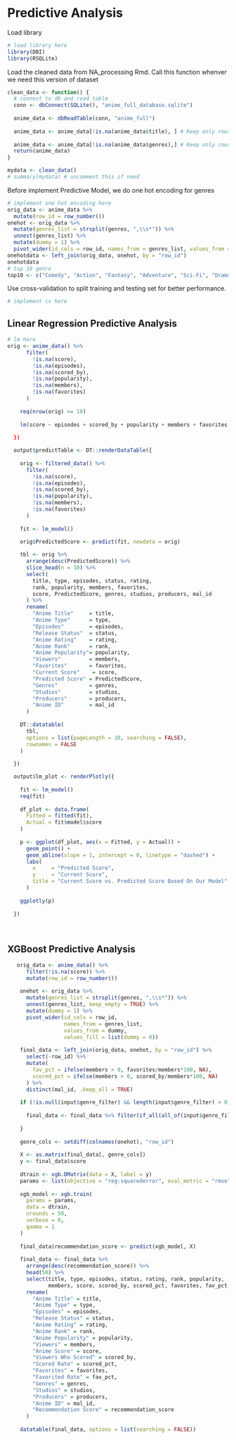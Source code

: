 # Predictive Analysis

Load library
```r
# load library here
library(DBI)
library(RSQLite)
```

Load the cleaned data from NA_processing Rmd. Call this function whenver we need this version of dataset
```r
clean_data <- function() {
  # connect to db and read table
  conn <- dbConnect(SQLite(), "anime_full_database.sqlite")
  
  anime_data <- dbReadTable(conn, "anime_full")
 
  anime_data <- anime_data[!is.na(anime_data$title), ] # Keep only rows where title is NOT missing
  
  anime_data <- anime_data[!is.na(anime_data$genres),] # Keep only rows where genres is NOT missing
  return(anime_data)
}

mydata <- clean_data()
# summary(mydata) # uncomment this if need
```

Before implement Predictive Model, we do one hot encoding for genres
```r
# implement one hot encoding here
orig_data <- anime_data %>% 
  mutate(row_id = row_number())
onehot <- orig_data %>%
  mutate(genres_list = strsplit(genres, ",\\s*")) %>%
  unnest(genres_list) %>%
  mutate(dummy = 1) %>%
  pivot_wider(id_cols = row_id, names_from = genres_list, values_from = dummy, values_fill = list(dummy = 0))
onehotdata <- left_join(orig_data, onehot, by = "row_id")
onehotdata
# top 10 genre
top10 <- c("Comedy", "Action", "Fantasy", "Adventure", "Sci-Fi", "Drama", "Romance", "Hentai", "Supernatural", "Slice of Life")
```


Use cross-validation to split training and testing set for better performance.
```r
# implement cv here
```


## Linear Regression Predictive Analysis
```r
# lm here
orig <- anime_data() %>%
      filter(
        !is.na(score),
        !is.na(episodes),
        !is.na(scored_by),
        !is.na(popularity),
        !is.na(members),
        !is.na(favorites)
      )
    
    req(nrow(orig) >= 10)
    
    lm(score ~ episodes + scored_by + popularity + members + favorites, data = orig)
    
  })

  output$predictTable <- DT::renderDataTable({
    
    orig <- filtered_data() %>%
      filter(
        !is.na(score),
        !is.na(episodes),
        !is.na(scored_by),
        !is.na(popularity),
        !is.na(members),
        !is.na(favorites)
      )
    
    fit <- lm_model()
    
    orig$PredictedScore <- predict(fit, newdata = orig)

    tbl <- orig %>%
      arrange(desc(PredictedScore)) %>%
      slice_head(n = 10) %>%
      select(
        title, type, episodes, status, rating,
        rank, popularity, members, favorites,
        score, PredictedScore, genres, studios, producers, mal_id
      ) %>%
      rename(
        "Anime Title"     = title,
        "Anime Type"      = type,
        "Episodes"        = episodes,
        "Release Status"  = status,
        "Anime Rating"    = rating,
        "Anime Rank"      = rank,
        "Anime Popularity"= popularity,
        "Viewers"         = members,
        "Favorites"       = favorites,
        "Current Score"    = score,
        "Predicted Score" = PredictedScore,
        "Genres"          = genres,
        "Studios"         = studios,
        "Producers"       = producers,
        "Anime ID"        = mal_id
      )
    
    DT::datatable(
      tbl,
      options = list(pageLength = 10, searching = FALSE),
      rownames = FALSE
    )
    
  })

  output$lm_plot <- renderPlotly({
    
    fit <- lm_model()
    req(fit)
    
    df_plot <- data.frame(
      Fitted = fitted(fit),
      Actual = fit$model$score
    )
    
    p <- ggplot(df_plot, aes(x = Fitted, y = Actual)) +
      geom_point() +
      geom_abline(slope = 1, intercept = 0, linetype = "dashed") +
      labs(
        x     = "Predicted Score",
        y     = "Current Score",
        title = "Current Score vs. Predicted Score Based On Our Model"
      )
    
    ggplotly(p)
    
  })
  
  
```

## XGBoost Predictive Analysis

```r
   orig_data <- anime_data() %>% 
      filter(!is.na(score)) %>%
      mutate(row_id = row_number())
    
    onehot <- orig_data %>%
      mutate(genres_list = strsplit(genres, ",\\s*")) %>%
      unnest(genres_list, keep_empty = TRUE) %>%
      mutate(dummy = 1) %>%
      pivot_wider(id_cols = row_id, 
                  names_from = genres_list, 
                  values_from = dummy, 
                  values_fill = list(dummy = 0))
    
    final_data <- left_join(orig_data, onehot, by = "row_id") %>% 
      select(-row_id) %>%
      mutate(
        fav_pct = ifelse(members > 0, favorites/members*100, NA),
        scored_pct = ifelse(members > 0, scored_by/members*100, NA)
      ) %>%
      distinct(mal_id, .keep_all = TRUE)
    
    if (!is.null(input$genre_filter) && length(input$genre_filter) > 0) {
      
      final_data <- final_data %>% filter(if_all(all_of(input$genre_filter), ~ . == 1))
      
    }
    
    genre_cols <- setdiff(colnames(onehot), "row_id")
    
    X <- as.matrix(final_data[, genre_cols])
    y <- final_data$score
    
    dtrain <- xgb.DMatrix(data = X, label = y)
    params <- list(objective = "reg:squarederror", eval_metric = "rmse", eta = 0.1, max_depth = 6)
    
    xgb_model <- xgb.train(
      params = params,
      data = dtrain,
      nrounds = 50,
      verbose = 0, 
      gamma = 1
    )
    
    final_data$recommendation_score <- predict(xgb_model, X)
    
    final_data <- final_data %>% 
      arrange(desc(recommendation_score)) %>%
      head(50) %>%
      select(title, type, episodes, status, rating, rank, popularity,
             members, score, scored_by, scored_pct, favorites, fav_pct, genres, studios, producers, mal_id, everything()) %>%
      rename(
        "Anime Title" = title,
        "Anime Type" = type,
        "Episodes" = episodes,
        "Release Status" = status,
        "Anime Rating" = rating,
        "Anime Rank" = rank,
        "Anime Popularity" = popularity,
        "Viewers" = members,
        "Anime Score" = score,
        "Viewers Who Scored" = scored_by,
        "Scored Rate" = scored_pct,
        "Favorites" = favorites,
        "Favorited Rate" = fav_pct,
        "Genres" = genres,
        "Studios" = studios,
        "Producers" = producers,
        "Anime ID" = mal_id,
        "Recommendation Score" = recommendation_score
      )
    
    datatable(final_data, options = list(searching = FALSE))
    
```


